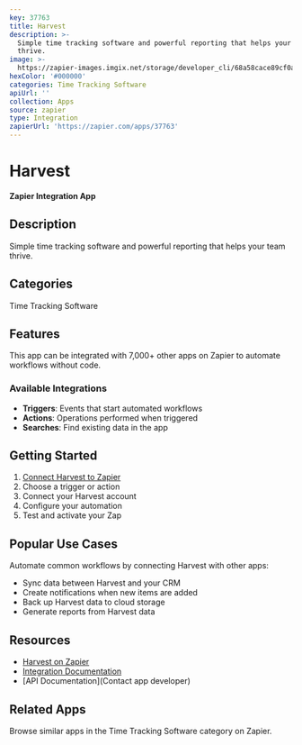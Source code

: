 ```yaml
---
key: 37763
title: Harvest
description: >-
  Simple time tracking software and powerful reporting that helps your team
  thrive.
image: >-
  https://zapier-images.imgix.net/storage/developer_cli/68a58cace89cf0a07ebfe7ae964c2b80.png?auto=format%2Ccompress&ixlib=python-3.0.0&q=50
hexColor: '#000000'
categories: Time Tracking Software
apiUrl: ''
collection: Apps
source: zapier
type: Integration
zapierUrl: 'https://zapier.com/apps/37763'
---
```

# Harvest

**Zapier Integration App**

## Description

Simple time tracking software and powerful reporting that helps your team thrive.

## Categories

Time Tracking Software

## Features

This app can be integrated with 7,000+ other apps on Zapier to automate workflows without code.

### Available Integrations

- **Triggers**: Events that start automated workflows
- **Actions**: Operations performed when triggered
- **Searches**: Find existing data in the app

## Getting Started

1. [Connect Harvest to Zapier](https://zapier.com/apps/37763)
2. Choose a trigger or action
3. Connect your Harvest account
4. Configure your automation
5. Test and activate your Zap

## Popular Use Cases

Automate common workflows by connecting Harvest with other apps:

- Sync data between Harvest and your CRM
- Create notifications when new items are added
- Back up Harvest data to cloud storage
- Generate reports from Harvest data

## Resources

- [Harvest on Zapier](https://zapier.com/apps/37763)
- [Integration Documentation](https://zapier.com/apps/37763/integrations)
- [API Documentation](Contact app developer)

## Related Apps

Browse similar apps in the Time Tracking Software category on Zapier.
